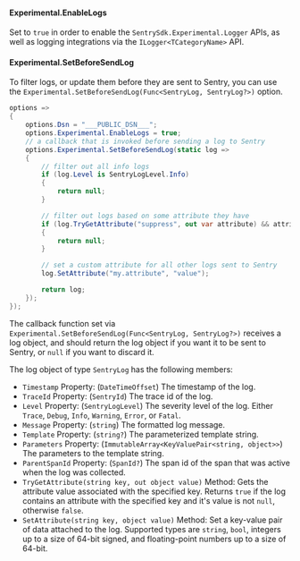 #### Experimental.EnableLogs
Set to `true` in order to enable the `SentrySdk.Experimental.Logger` APIs, as well as logging integrations via the `ILogger<TCategoryName>` API.

#### Experimental.SetBeforeSendLog

To filter logs, or update them before they are sent to Sentry, you can use the `Experimental.SetBeforeSendLog(Func<SentryLog, SentryLog?>)` option.

```csharp
options =>
{
    options.Dsn = "___PUBLIC_DSN___";
    options.Experimental.EnableLogs = true;
    // a callback that is invoked before sending a log to Sentry
    options.Experimental.SetBeforeSendLog(static log =>
    {
        // filter out all info logs
        if (log.Level is SentryLogLevel.Info)
        {
            return null;
        }

        // filter out logs based on some attribute they have
        if (log.TryGetAttribute("suppress", out var attribute) && attribute is true)
        {
            return null;
        }

        // set a custom attribute for all other logs sent to Sentry
        log.SetAttribute("my.attribute", "value");

        return log;
    });
});
```

The callback function set via `Experimental.SetBeforeSendLog(Func<SentryLog, SentryLog?>)` receives a log object, and should return the log object if you want it to be sent to Sentry, or `null` if you want to discard it.

The log object of type `SentryLog` has the following members:
- `Timestamp` Property: (`DateTimeOffset`) The timestamp of the log.
- `TraceId` Property: (`SentryId`) The trace id of the log.
- `Level` Property: (`SentryLogLevel`) The severity level of the log. Either `Trace`, `Debug`, `Info`, `Warning`, `Error`, or `Fatal`.
- `Message` Property: (`string`) The formatted log message.
- `Template` Property: (`string?`) The parameterized template string.
- `Parameters` Property: (`ImmutableArray<KeyValuePair<string, object>>`) The parameters to the template string.
- `ParentSpanId` Property: (`SpanId?`) The span id of the span that was active when the log was collected.
- `TryGetAttribute(string key, out object value)` Method: Gets the attribute value associated with the specified key. Returns `true` if the log contains an attribute with the specified key and it's value is not `null`, otherwise `false`.
- `SetAttribute(string key, object value)` Method: Set a key-value pair of data attached to the log. Supported types are `string`, `bool`, integers up to a size of 64-bit signed, and floating-point numbers up to a size of 64-bit.
